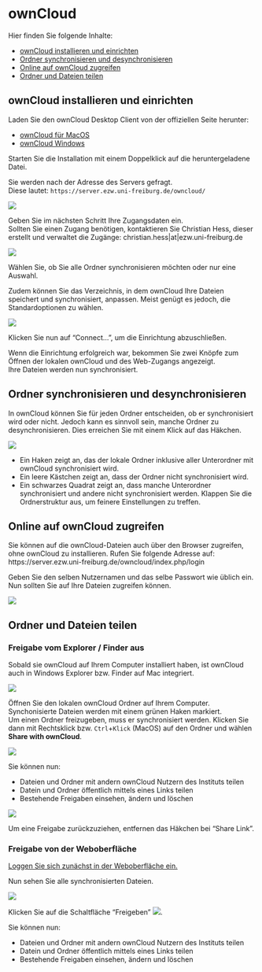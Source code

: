 # ownCloud

Hier finden Sie folgende Inhalte:

- [ownCloud installieren und einrichten](#owncloud-installieren-und-einrichten)
- [Ordner synchronisieren und desynchronisieren](#ordner-synchronisieren-und-desynchronisieren)
- [Online auf ownCloud zugreifen](#online-auf-owncloud-zugreifen)
- [Ordner und Dateien teilen](#ordner-und-dateien-teilen)

## ownCloud installieren und einrichten
Laden Sie den ownCloud Desktop Client von der offiziellen Seite herunter:

- [ownCloud für MacOS](https://owncloud.org/download/#owncloud-desktop-client-macos)
- [ownCloud Windows](https://owncloud.org/download/#owncloud-desktop-client-windows)

Starten Sie die Installation mit einem Doppelklick auf die heruntergeladene Datei.

Sie werden nach der Adresse des Servers gefragt.<br>
Diese lautet: `https://server.ezw.uni-freiburg.de/owncloud/`

![](./images/owncloud_install_url.png)

Geben Sie im nächsten Schritt Ihre Zugangsdaten ein.<br>
Sollten Sie einen Zugang benötigen, kontaktieren Sie Christian Hess, dieser erstellt und verwaltet die Zugänge: christian.hess|at|ezw.uni-freiburg.de


![](./images/owncloud_install_login.png)

Wählen Sie, ob Sie alle Ordner synchronisieren möchten oder nur eine Auswahl.

Zudem können Sie das Verzeichnis, in dem ownCloud Ihre Dateien speichert und synchronisiert, anpassen. Meist genügt es jedoch, die Standardoptionen zu wählen.

![](./images/owncloud_install_folders.png)

Klicken Sie nun auf "Connect...", um die Einrichtung abzuschließen.

Wenn die Einrichtung erfolgreich war, bekommen Sie zwei Knöpfe zum Öffnen der lokalen ownCloud und des Web-Zugangs angezeigt.<br>
Ihre Dateien werden nun synchronisiert.

## Ordner synchronisieren und desynchronisieren

In ownCloud können Sie für jeden Ordner entscheiden, ob er synchronisiert wird oder nicht.
Jedoch kann es sinnvoll sein, manche Ordner zu desynchronisieren. Dies erreichen Sie mit einem Klick auf das Häkchen.

![](./images/owncloud_synchronisierung.png)

- Ein Haken zeigt an, das der lokale Ordner inklusive aller Unterordner mit ownCloud synchronisiert wird.
- Ein leere Kästchen zeigt an, dass der Ordner nicht synchronisiert wird.
- Ein schwarzes Quadrat zeigt an, dass manche Unterordner synchronisiert und andere nicht synchronisiert werden.
Klappen Sie die Ordnerstruktur aus, um feinere Einstellungen zu treffen.

## Online auf ownCloud zugreifen
Sie können auf die ownCloud-Dateien auch über den Browser zugreifen, ohne ownCloud zu installieren.
Rufen Sie folgende Adresse auf: https://server.ezw.uni-freiburg.de/owncloud/index.php/login

Geben Sie den selben Nutzernamen und das selbe Passwort wie üblich ein. Nun sollten Sie auf Ihre Dateien zugreifen können.

![](./images/owncloud_web_login.png)

## Ordner und Dateien teilen 

### Freigabe vom Explorer / Finder aus

Sobald sie ownCloud auf Ihrem Computer installiert haben, ist ownCloud auch in Windows Explorer bzw. Finder auf Mac integriert.

![](./images/owncloud_share_win.png)

Öffnen Sie den lokalen ownCloud Ordner auf Ihrem Computer. Synchonisierte Dateien werden mit einem grünen Haken markiert.<br>
Um einen Ordner freizugeben, muss er synchronisiert werden. Klicken Sie dann mit Rechtsklick bzw. `Ctrl`+`Klick` (MacOS) auf den Ordner und wählen **Share with ownCloud**.

![](./images/owncloud_share_win_context.png)

Sie können nun:

- Dateien und Ordner mit andern ownCloud Nutzern des Instituts teilen
- Datein und Ordner öffentlich mittels eines Links teilen
- Bestehende Freigaben einsehen, ändern und löschen

![](./images/owncloud_share_win_menu.png)

Um eine Freigabe zurückzuziehen, entfernen das Häkchen bei "Share Link".

### Freigabe von der Weboberfläche

[Loggen Sie sich zunächst in der Weboberfläche ein.]((#online-auf-owncloud-zugreifen))

Nun sehen Sie alle synchronisierten Dateien.

![](./images/owncloud_web.png)

Klicken Sie auf die Schaltfläche "Freigeben" ![](./images/owncloud_share.png).

Sie können nun:

- Dateien und Ordner mit andern ownCloud Nutzern des Instituts teilen
- Datein und Ordner öffentlich mittels eines Links teilen
- Bestehende Freigaben einsehen, ändern und löschen



